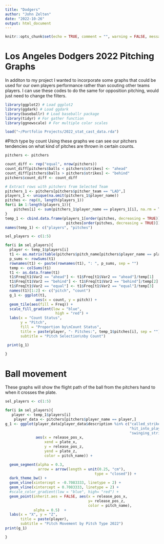 ---
title: "Dodgers"
author: "John Zelten"
date: "2022-10-26"
output: html_document
---

```{r setup, include=FALSE}
knitr::opts_chunk$set(echo = TRUE, comment = "", warning = FALSE, message = FALSE)
```

# Los Angeles Dodgers 2022 Pitching Graphs

In additon to my project I wanted to incorporate some graphs that could be used for our own players performance rather than scouting other teams players. I can use these codes to do the same for opposition pitching, would just need to change the filters. 

```{r}


library(ggplot2) # Load ggplot2
library(ggdark) # Load ggdark
library(baseballr) # Load baseballr package
library(tidyr) # For gather function
library(ggnewscale) # For multiple color scales


```

```{r}
load("~/Portfolio Projects/2022_stat_cast_data.rda")
```


#Pitch type by count
Using these graphs we can see our pitchers tendencies on what kind of pitches are thrown in certain counts. 

```{r}
pitchers <- pitchers

count_diff <- rep("equal", nrow(pitchers))
count_diff[pitchers$balls < pitchers$strikes] <- "ahead"
count_diff[pitchers$balls > pitchers$strikes] <- "behind"
pitchers$count_diff <- count_diff

# Extract rows with pitchers from Selected Team
pitchers_1 <- pitchers[pitchers$pitcher_team == "LAD",]
players_1 <- unique(na.omit(pitchers_1$player_name))
pitches <- rep(0, length(players_1))
for(i in 1:length(players_1)){
    pitches[i] <- sum(pitchers_1$player_name == players_1[i], na.rm = T)
}
temp_1 <- cbind.data.frame(players_1[order(pitches, decreasing = TRUE)],
                            pitches[order(pitches, decreasing = TRUE)])
names(temp_1) <- c("players", "pitches")

sel_players <- c(1:5)

for(i in sel_players){
  player <- temp_1$players[i]
  t1 <- as.matrix(table(pitchers$pitch_name[pitchers$player_name == player], pitchers$count_diff[pitchers$player_name == player]))
  p_sums <- rowSums(t1)
  rownames(t1) <- paste(rownames(t1), ": ", p_sums, sep = "")
  temp <- colSums(t1)
  t1 <- as.data.frame(t1)  
  t1$Freq[t1$Var2 == "ahead"] <- t1$Freq[t1$Var2 == "ahead"]/temp[1]
  t1$Freq[t1$Var2 == "behind"] <- t1$Freq[t1$Var2 == "behind"]/temp[2]
  t1$Freq[t1$Var2 == "equal"] <- t1$Freq[t1$Var2 == "equal"]/temp[3]
  names(t1)[1:2] <- c("pitch", "count")
  g_1 <- ggplot(t1, 
              aes(x = count, y = pitch)) +
  geom_tile(aes(fill = Freq)) + 
  scale_fill_gradient(low = "blue",  
                       high = "red") +
  labs(x = "Count Status", 
       y = "Pitch",
       fill = "Proportion by\nCount Status",
       title = paste(player, "- Pitches:", temp_1$pitches[i], sep = ""),
       subtitle = "Pitch Selection\nby Count")

 print(g_1)
  
}
```

# Ball movement

These graphs will show the flight path of the ball from the pitchers hand to when it crosses the plate.

```{r}

sel_players <- c(1:5)

for(i in sel_players){ 
   player <- temp_1$players[i]
    player_data <- pitchers[pitchers$player_name == player,]
g_1 <- ggplot(player_data[player_data$description %in% c("called_strike", "hit_into_play",
                                                         "hit_into_play_no_out", "hit_into_play_score",
                                                         "swinging_strike"),], 
              aes(x = release_pos_x, 
                  xend = plate_x, 
                  y = release_pos_z,
                  yend = plate_z, 
                  color = pitch_name)) + 

  geom_segment(alpha = 0.3,
               arrow = arrow(length = unit(0.25, "cm"), 
                                         type = "closed")) +
  dark_theme_bw() + 
  geom_vline(xintercept = -0.7083333, linetype = 2) + 
  geom_vline(xintercept = 0.7083333, linetype = 2) + 
  #scale_color_gradient(low = "blue", high= "red") +
  geom_point(inherit.aes = FALSE, aes(x = release_pos_x, 
                                      y= release_pos_z, 
                                      color = pitch_name), 
             alpha = 0.5)  +
  labs(x = "X", y = "Z",  
       title = paste(player),
       subtitle = "Pitch Movement by Pitch Type 2022")
print(g_1)

}


```



